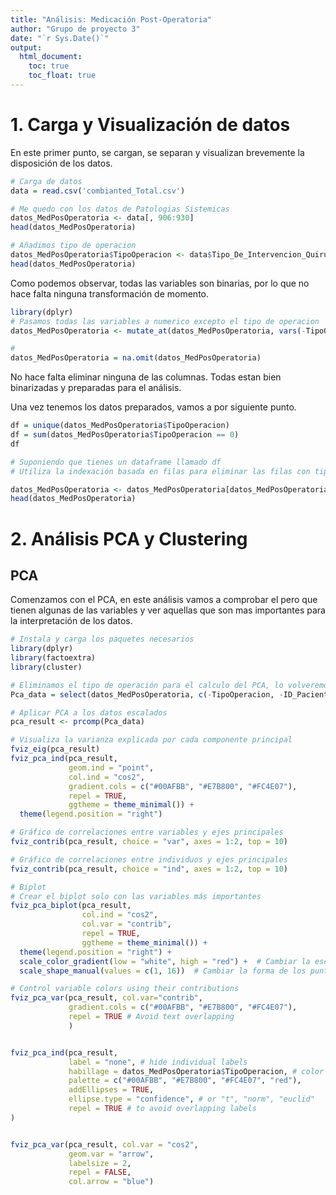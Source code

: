 ```yaml
---
title: "Análisis: Medicación Post-Operatoria"
author: "Grupo de proyecto 3"
date: "`r Sys.Date()`"
output: 
  html_document: 
    toc: true
    toc_float: true
---
```


# 1. Carga y Visualización de datos

En este primer punto, se cargan, se separan y visualizan brevemente la disposición de los datos.

```r
# Carga de datos
data = read.csv('combianted_Total.csv')

# Me quedo con los datos de Patologias Sistemicas
datos_MedPosOperatoria <- data[, 906:930]
head(datos_MedPosOperatoria)

# Añadimos tipo de operacion
datos_MedPosOperatoria$TipoOperacion <- data$Tipo_De_Intervencion_Quirurgica
head(datos_MedPosOperatoria)
```

Como podemos observar, todas las variables son binarias, por lo que no hace falta ninguna transformación de momento.

```r
library(dplyr)
# Pasamos todas las variables a numerico excepto el tipo de operacion
datos_MedPosOperatoria <- mutate_at(datos_MedPosOperatoria, vars(-TipoOperacion), as.numeric)

#
datos_MedPosOperatoria = na.omit(datos_MedPosOperatoria)
```

No hace falta eliminar ninguna de las columnas. Todas estan bien binarizadas y preparadas para el análisis.

Una vez tenemos los datos preparados, vamos a por siguiente punto.

```r
df = unique(datos_MedPosOperatoria$TipoOperacion)
df = sum(datos_MedPosOperatoria$TipoOperacion == 0)
df

# Suponiendo que tienes un dataframe llamado df
# Utiliza la indexación basada en filas para eliminar las filas con tipoOperacion igual a 0

datos_MedPosOperatoria <- datos_MedPosOperatoria[datos_MedPosOperatoria$TipoOperacion != 0, ]
head(datos_MedPosOperatoria)
```

# 2. Análisis PCA y Clustering

## PCA

Comenzamos con el PCA, en este análisis vamos a comprobar el pero que tienen algunas de las variables y ver aquellas que son mas importantes para la interpretación de los datos.

```r
# Instala y carga los paquetes necesarios
library(dplyr)
library(factoextra)
library(cluster)

# Eliminamos el tipo de operación para el calculo del PCA, lo volveremos a usar.
Pca_data = select(datos_MedPosOperatoria, c(-TipoOperacion, -ID_Paciente, -Cigarros.Diarios))

# Aplicar PCA a los datos escalados
pca_result <- prcomp(Pca_data)

# Visualiza la varianza explicada por cada componente principal
fviz_eig(pca_result)
fviz_pca_ind(pca_result,
             geom.ind = "point", 
             col.ind = "cos2", 
             gradient.cols = c("#00AFBB", "#E7B800", "#FC4E07"),
             repel = TRUE,
             ggtheme = theme_minimal()) +
  theme(legend.position = "right")

# Gráfico de correlaciones entre variables y ejes principales
fviz_contrib(pca_result, choice = "var", axes = 1:2, top = 10)

# Gráfico de correlaciones entre individuos y ejes principales
fviz_contrib(pca_result, choice = "ind", axes = 1:2, top = 10)

# Biplot
# Crear el biplot solo con las variables más importantes
fviz_pca_biplot(pca_result,
                col.ind = "cos2", 
                col.var = "contrib",
                repel = TRUE,
                ggtheme = theme_minimal()) +
  theme(legend.position = "right") +
  scale_color_gradient(low = "white", high = "red") +  # Cambiar la escala de colores
  scale_shape_manual(values = c(1, 16))  # Cambiar la forma de los puntos

# Control variable colors using their contributions
fviz_pca_var(pca_result, col.var="contrib",
             gradient.cols = c("#00AFBB", "#E7B800", "#FC4E07"),
             repel = TRUE # Avoid text overlapping
             )


fviz_pca_ind(pca_result,
             label = "none", # hide individual labels
             habillage = datos_MedPosOperatoria$TipoOperacion, # color by groups
             palette = c("#00AFBB", "#E7B800", "#FC4E07", "red"),
             addEllipses = TRUE, 
             ellipse.type = "confidence", # or "t", "norm", "euclid"
             repel = TRUE # to avoid overlapping labels
)


fviz_pca_var(pca_result, col.var = "cos2", 
             geom.var = "arrow", 
             labelsize = 2, 
             repel = FALSE,
             col.arrow = "blue")

```
